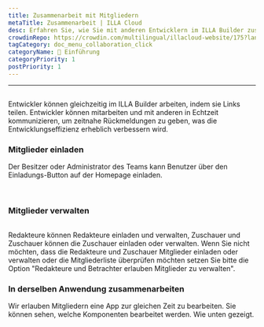 ```yaml
---
title: Zusammenarbeit mit Mitgliedern
metaTitle: Zusammenarbeit | ILLA Cloud
desc: Erfahren Sie, wie Sie mit anderen Entwicklern im ILLA Builder zusammenarbeiten können, indem Sie Links, Co-Editing und Kommunikation in Echtzeit teilen, um die Effizienz der Entwicklung zu steigern.
crowdinRepo: https://crowdin.com/multilingual/illacloud-website/175?languages=de&filter=basic&value=0
tagCategory: doc_menu_collaboration_click
categoryName: 👋 Einführung
categoryPriority: 1
postPriority: 1
---
```


* * *

## <h2 hidden>Zusammenarbeit mit Mitgliedern</h2>

Entwickler können gleichzeitig im ILLA Builder arbeiten, indem sie Links teilen. Entwickler können mitarbeiten und mit anderen in Echtzeit kommunizieren, um zeitnahe Rückmeldungen zu geben, was die Entwicklungseffizienz erheblich verbessern wird.

### Mitglieder einladen

Der Besitzer oder Administrator des Teams kann Benutzer über den Einladungs-Button auf der Homepage einladen. 

<img src='https://cdn.illacloud.com/official-website/img/docs/assemble/collaboration.png' alt="" />

<img src='https://cdn.illacloud.com/official-website/img/docs/assemble/collaboration(1).png' alt="" />

### Mitglieder verwalten

<img src='https://cdn.illacloud.com/official-website/img/docs/assemble/collaboration(2).png' alt="" />

Redakteure können Redakteure einladen und verwalten, Zuschauer und Zuschauer können die Zuschauer einladen oder verwalten. Wenn Sie nicht möchten, dass die Redakteure und Zuschauer Mitglieder einladen oder verwalten oder die Mitgliederliste überprüfen möchten setzen Sie bitte die Option "Redakteure und Betrachter erlauben Mitglieder zu verwalten".

### In derselben Anwendung zusammenarbeiten

Wir erlauben Mitgliedern eine App zur gleichen Zeit zu bearbeiten. Sie können sehen, welche Komponenten bearbeitet werden. Wie unten gezeigt. 

<img src='https://cdn.illacloud.com/official-website/img/docs/assemble/collaboration(3).png' alt="" />
